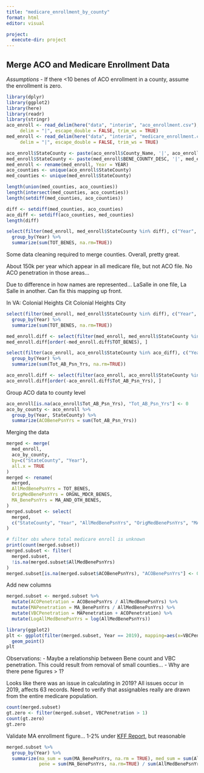 ```yaml
---
title: "medicare_enrollment_by_county"
format: html
editor: visual

project:
  execute-dir: project
---
```


## Merge ACO and Medicare Enrollment Data
*Assumptions*
- If there <10 benes of ACO enrollment in a county, assume the enrollment is zero.

```r
library(dplyr)
library(ggplot2)
library(here)
library(readr)
library(stringr)
aco_enroll <- read_delim(here("data", "interim", "aco_enrollment.csv"), 
     delim = "|", escape_double = FALSE, trim_ws = TRUE)
med_enroll <- read_delim(here("data", "interim", "medicare_enrollment.csv"), 
     delim = "|", escape_double = FALSE, trim_ws = TRUE)

aco_enroll$StateCounty <- paste(aco_enroll$County_Name, '|', aco_enroll$State_Name)
med_enroll$StateCounty <- paste(med_enroll$BENE_COUNTY_DESC, '|', med_enroll$BENE_STATE_DESC)
med_enroll <- rename(med_enroll, Year = YEAR)
aco_counties <- unique(aco_enroll$StateCounty)
med_counties <- unique(med_enroll$StateCounty)

length(union(med_counties, aco_counties))
length(intersect(med_counties, aco_counties))
length(setdiff(med_counties, aco_counties))

diff <- setdiff(med_counties, aco_counties)
aco_diff <- setdiff(aco_counties, med_counties)
length(diff)

select(filter(med_enroll, med_enroll$StateCounty %in% diff), c("Year", "TOT_BENES")) %>% 
  group_by(Year) %>%
  summarize(sum(TOT_BENES, na.rm=TRUE))
```
Some data cleaning required to merge counties. Overall, pretty great.

About 150k per year which appear in all medicare file, but not ACO file. No ACO penetration in those areas...

Due to difference in how names are represented... LaSalle in one file, La Salle in another. Can fix this mapping up front.

In VA:
Colonial Heights Cit
Colonial Heights City

```r
select(filter(med_enroll, med_enroll$StateCounty %in% diff), c("Year", "TOT_BENES")) %>% 
  group_by(Year) %>%
  summarize(sum(TOT_BENES, na.rm=TRUE))

med_enroll.diff <- select(filter(med_enroll, med_enroll$StateCounty %in% diff), c("Year", "TOT_BENES", "StateCounty"))
med_enroll.diff[order(-med_enroll.diff$TOT_BENES), ]

select(filter(aco_enroll, aco_enroll$StateCounty %in% aco_diff), c("Year", "Tot_AB_Psn_Yrs")) %>% 
  group_by(Year) %>%
  summarize(sum(Tot_AB_Psn_Yrs, na.rm=TRUE))

aco_enroll.diff <- select(filter(aco_enroll, aco_enroll$StateCounty %in% aco_diff), c("Year", "Tot_AB_Psn_Yrs", "StateCounty"))
aco_enroll.diff[order(-aco_enroll.diff$Tot_AB_Psn_Yrs), ]
```
Group ACO data to county level
```r
aco_enroll[is.na(aco_enroll$Tot_AB_Psn_Yrs), "Tot_AB_Psn_Yrs"] <- 0
aco_by_county <- aco_enroll %>%
  group_by(Year, StateCounty) %>%
  summarize(ACOBenePsnYrs = sum(Tot_AB_Psn_Yrs))
```
Merging the data
```r
merged <- merge(
  med_enroll,
  aco_by_county,
  by=c("StateCounty", "Year"),
  all.x = TRUE
)
merged <- rename(
  merged,
  AllMedBenePsnYrs = TOT_BENES,
  OrigMedBenePsnYrs = ORGNL_MDCR_BENES,
  MA_BenePsnYrs = MA_AND_OTH_BENES,
)
merged.subset <- select(
  merged,
  c("StateCounty", "Year", "AllMedBenePsnYrs", "OrigMedBenePsnYrs", "MA_BenePsnYrs", "ACOBenePsnYrs")
)

# filter obs where total medicare enroll is unknown
print(count(merged.subset))
merged.subset <- filter(
  merged.subset, 
  !is.na(merged.subset$AllMedBenePsnYrs)
)
merged.subset[is.na(merged.subset$ACOBenePsnYrs), "ACOBenePsnYrs"] <- 0
```

Add new columns
```r
merged.subset <- merged.subset %>%
  mutate(ACOPenetration = ACOBenePsnYrs / AllMedBenePsnYrs) %>%
  mutate(MAPenetration = MA_BenePsnYrs / AllMedBenePsnYrs) %>%
  mutate(VBCPenetration = MAPenetration + ACOPenetration) %>%
  mutate(LogAllMedBenePsnYrs = log(AllMedBenePsnYrs))

library(ggplot2)
plt <- ggplot(filter(merged.subset, Year == 2019), mapping=aes(x=VBCPenetration, y=LogAllMedBenePsnYrs)) +
  geom_point()
plt
```
Observations:
- Maybe a relationship between Bene count and VBC penetration. This could result from removal of small counties...
- Why are there pene figures > 1?

Looks like there was an issue in calculating in 2019? All issues occur in 2019, affects 63 records. Need to verify that assignables really are drawn from the entire medicare population.

```r
count(merged.subset)
gt.zero <- filter(merged.subset, VBCPenetration > 1)
count(gt.zero)
gt.zero
```

Validate MA enrollment figure...
1-2% under [KFF Report](https://www.kff.org/medicare/issue-brief/medicare-advantage-in-2022-enrollment-update-and-key-trends/#:~:text=In%202022%2C%20nearly%20half%20of,(19%25%20to%2048%25).), but reasonable
```r
merged.subset %>%
  group_by(Year) %>%
  summarize(ma_sum = sum(MA_BenePsnYrs, na.rm = TRUE), med_sum = sum(AllMedBenePsnYrs), 
            pene = sum(MA_BenePsnYrs, na.rm=TRUE) / sum(AllMedBenePsnYrs, na.rm=TRUE))
```
